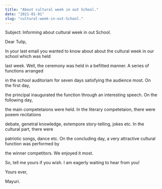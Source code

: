 ```yaml
---
title: "About cultural week in out School."
date: "2021-01-01"
slug: "cultural-week-in-out-School."
---
```


Subject: Informing about cultural week in out School.

Dear Tulip,

In your last email you wanted to know about about the cultural week in our school which was held

last week. Well, the ceremony was held in a befitted manner. A series of functions arranged

in the school auditoriam for seven days satisfying the audience most. On the first day,

the principal inaugurated the function through an interesting speech. On the following day,

the main competetaions were held. In the literary competetaion, there were poeem recitations

debate, genetral knowledge, extempore story-telling, jokes etc. In the cultural part, there were

patriotic songs, dance etc. On the concluding day, a very attractive cultural function was performed by

the winner competitors. We enjoyed it most.

So, tell me yours if you wish. I am eagerly waiting to hear from you!

Yours ever,

Mayuri.

